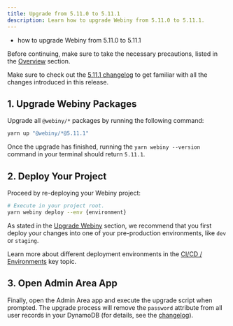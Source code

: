 ```yaml
---
title: Upgrade from 5.11.0 to 5.11.1
description: Learn how to upgrade Webiny from 5.11.0 to 5.11.1.
---
```



<Alert type="success" title="What you’ll learn">

- how to upgrade Webiny from 5.11.0 to 5.11.1

</Alert>

<Alert type="danger">

Before continuing, make sure to take the necessary precautions, listed in the [Overview](../../release-notes/upgrade-webiny#-precaution-measures) section.

</Alert>

<Alert type="info">

Make sure to check out the [5.11.1 changelog](/docs/{version}/release-notes/5.11.1/changelog) to get familiar with all the changes introduced in this release.

</Alert>

## 1. Upgrade Webiny Packages

Upgrade all `@webiny/*` packages by running the following command:

```bash
yarn up "@webiny/*@5.11.1"
```

Once the upgrade has finished, running the `yarn webiny --version` command in your terminal should return `5.11.1`.

## 2. Deploy Your Project

Proceed by re-deploying your Webiny project:

```bash
# Execute in your project root.
yarn webiny deploy --env {environment}
```

<Alert type="warning">

As stated in the [Upgrade Webiny](../../release-notes/upgrade-webiny#pre-production-environments-first) section, we recommend that you first deploy your changes into one of your pre-production environments, like `dev` or `staging`.

</Alert>

<Alert type="success">

Learn more about different deployment environments in the [CI/CD / Environments](../../core-development-concepts/ci-cd/environments) key topic.

</Alert>

## 3. Open Admin Area App

Finally, open the Admin Area app and execute the upgrade script when prompted. The upgrade process will remove the `password` attribute from all user records in your DynamoDB (for details, see the [changelog](/docs/{version}/release-notes/5.11.1/changelog#remove-password-attribute-from-dynamodb-1842)).
